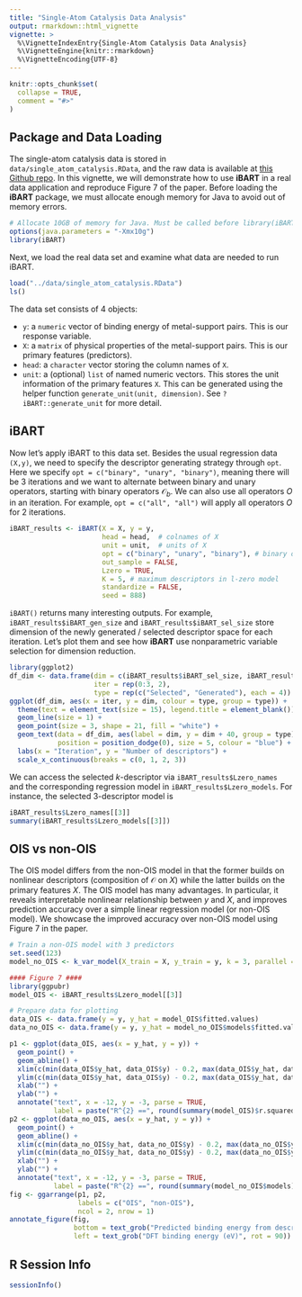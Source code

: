 ```yaml
---
title: "Single-Atom Catalysis Data Analysis"
output: rmarkdown::html_vignette
vignette: >
  %\VignetteIndexEntry{Single-Atom Catalysis Data Analysis}
  %\VignetteEngine{knitr::rmarkdown}
  %\VignetteEncoding{UTF-8}
---
```


```r
knitr::opts_chunk$set(
  collapse = TRUE,
  comment = "#>"
)
```

## Package and Data Loading
The single-atom catalysis data is stored in `data/single_atom_catalysis.RData`, and the raw data is available at [this Github repo](https://github.com/tsenftle/Metal-Oxide-LASSO-lo). In this vignette, we will demonstrate how to use **iBART** in a real data application and reproduce Figure 7 of the paper. Before loading the **iBART** package, we must allocate enough memory for Java to avoid out of memory errors.

```r
# Allocate 10GB of memory for Java. Must be called before library(iBART)
options(java.parameters = "-Xmx10g") 
library(iBART)
```
Next, we load the real data set and examine what data are needed to run iBART.
```r
load("../data/single_atom_catalysis.RData")
ls()
```
The data set consists of 4 objects:

+ `y`: a `numeric` vector of binding energy of metal-support pairs. This is our response variable.
+ `X`: a `matrix` of physical properties of the metal-support pairs. This is our primary features (predictors).
+ `head`: a `character` vector storing the column names of `X`.
+ `unit`: a (optional) `list` of named numeric vectors. This stores the unit information of the primary features `X`. This can be generated using the helper function `generate_unit(unit, dimension)`. See `?iBART::generate_unit` for more detail.

## iBART
Now let's apply iBART to this data set. Besides the usual regression data `(X,y)`, we need to specify the descriptor generating strategy through `opt`. Here we specify `opt = c("binary", "unary", "binary")`, meaning there will be 3 iterations and we want to alternate between binary and unary operators, starting with binary operators $\mathcal{O}_b$. We can also use all operators $O$ in an iteration. For example, `opt = c("all", "all")` will apply all operators $O$ for 2 iterations. 
```r
iBART_results <- iBART(X = X, y = y,
                       head = head,  # colnames of X
                       unit = unit,  # units of X
                       opt = c("binary", "unary", "binary"), # binary operator first
                       out_sample = FALSE,
                       Lzero = TRUE,
                       K = 5, # maximum descriptors in l-zero model
                       standardize = FALSE,
                       seed = 888)
```
`iBART()` returns many interesting outputs. For example, `iBART_results$iBART_gen_size` and `iBART_results$iBART_sel_size` store dimension of the newly generated / selected descriptor space for each iteration. Let's plot them and see how **iBART** use nonparametric variable selection for dimension reduction.

```r
library(ggplot2)
df_dim <- data.frame(dim = c(iBART_results$iBART_sel_size, iBART_results$iBART_gen_size),
                     iter = rep(0:3, 2),
                     type = rep(c("Selected", "Generated"), each = 4))
ggplot(df_dim, aes(x = iter, y = dim, colour = type, group = type)) +
  theme(text = element_text(size = 15), legend.title = element_blank()) +
  geom_line(size = 1) +
  geom_point(size = 3, shape = 21, fill = "white") +
  geom_text(data = df_dim, aes(label = dim, y = dim + 40, group = type),
            position = position_dodge(0), size = 5, colour = "blue") +
  labs(x = "Iteration", y = "Number of descriptors") +
  scale_x_continuous(breaks = c(0, 1, 2, 3))
```

We can access the selected $k$-descriptor via `iBART_results$Lzero_names` and the corresponding regression model in `iBART_results$Lzero_models`. For instance, the selected 3-descriptor model is

```r
iBART_results$Lzero_names[[3]]
summary(iBART_results$Lzero_models[[3]])
```

## OIS vs non-OIS
The OIS model differs from the non-OIS model in that the former builds on nonlinear descriptors (composition of $\mathcal{O}$ on $X$) while the latter builds on the primary features $X$. The OIS model has many advantages. In particular, it reveals interpretable nonlinear relationship between $y$ and $X$, and improves prediction accuracy over a simple linear regression model (or non-OIS model). We showcase the improved accuracy over non-OIS model using Figure 7 in the paper.

```r
# Train a non-OIS model with 3 predictors
set.seed(123)
model_no_OIS <- k_var_model(X_train = X, y_train = y, k = 3, parallel = FALSE)

#### Figure 7 ####
library(ggpubr)
model_OIS <- iBART_results$Lzero_model[[3]]

# Prepare data for plotting
data_OIS <- data.frame(y = y, y_hat = model_OIS$fitted.values)
data_no_OIS <- data.frame(y = y, y_hat = model_no_OIS$models$fitted.values)

p1 <- ggplot(data_OIS, aes(x = y_hat, y = y)) +
  geom_point() +
  geom_abline() +
  xlim(c(min(data_OIS$y_hat, data_OIS$y) - 0.2, max(data_OIS$y_hat, data_OIS$y) + 0.2)) +
  ylim(c(min(data_OIS$y_hat, data_OIS$y) - 0.2, max(data_OIS$y_hat, data_OIS$y) + 0.2)) +
  xlab("") +
  ylab("") +
  annotate("text", x = -12, y = -3, parse = TRUE,
           label = paste("R^{2} ==", round(summary(model_OIS)$r.squared, 4)))
p2 <- ggplot(data_no_OIS, aes(x = y_hat, y = y)) +
  geom_point() +
  geom_abline() +
  xlim(c(min(data_no_OIS$y_hat, data_no_OIS$y) - 0.2, max(data_no_OIS$y_hat, data_no_OIS$y) + 0.2)) +
  ylim(c(min(data_no_OIS$y_hat, data_no_OIS$y) - 0.2, max(data_no_OIS$y_hat, data_no_OIS$y) + 0.2)) +
  xlab("") +
  ylab("") +
  annotate("text", x = -12, y = -3, parse = TRUE,
           label = paste("R^{2} ==", round(summary(model_no_OIS$models)$r.squared, 4)))
fig <- ggarrange(p1, p2,
                 labels = c("OIS", "non-OIS"),
                 ncol = 2, nrow = 1)
annotate_figure(fig,
                bottom = text_grob("Predicted binding energy from descriptors (eV)"),
                left = text_grob("DFT binding energy (eV)", rot = 90))
```

## R Session Info
```r
sessionInfo()
```
